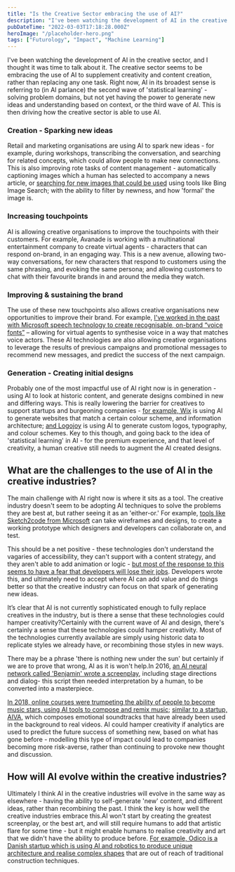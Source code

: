 ```yaml
---
title: "Is the Creative Sector embracing the use of AI?"
description: "I've been watching the development of AI in the creative sector, and I thought it was time to talk about it. The creative sector seems to be embracing the use of AI to supplement creativity and content creation, rather than replacing any one task"
pubDateTime: "2022-03-03T17:18:28.000Z"
heroImage: "/placeholder-hero.png"
tags: ["Futurology", "Impact", "Machine Learning"]
---
```


I've been watching the development of AI in the creative sector, and I thought it was time to talk about it. The creative sector seems to be embracing the use of AI to supplement creativity and content creation, rather than replacing any one task. Right now, AI in its broadest sense is referring to (in AI parlance) the second wave of 'statistical learning' - solving problem domains, but not yet having the power to generate new ideas and understanding based on context, or the third wave of AI. This is then driving how the creative sector is able to use AI.

### Creation - Sparking new ideas

Retail and marketing organisations are using AI to spark new ideas - for example, during workshops, transcribing the conversation, and searching for related concepts, which could allow people to make new connections. This is also improving rote tasks of content management - automatically captioning images which a human has selected to accompany a news article, or [searching for new images that could be used](https://azure.microsoft.com/en-us/services/cognitive-services/bing-image-search-api/?WT.mc_id=AI-MVP-5004204) using tools like Bing Image Search; with the ability to filter by newness, and how 'formal' the image is.

### Increasing touchpoints

AI is allowing creative organisations to improve the touchpoints with their customers. For example, Avanade is working with a multinational entertainment company to create virtual agents - characters that can respond on-brand, in an engaging way. This is a new avenue, allowing two-way conversations, for new characters that respond to customers using the same phrasing, and evoking the same persona; and allowing customers to chat with their favourite brands in and around the media they watch.

### Improving & sustaining the brand

The use of these new touchpoints also allows creative organisations new opportunities to improve their brand. For example, [I've worked in the past with Microsoft speech technology to create recognisable, on-brand “voice fonts”](https://docs.microsoft.com/en-us/azure/cognitive-services/speech-service/how-to-custom-voice-create-voice?WT.mc_id=AI-MVP-5004204) – allowing for virtual agents to synthesise voice in a way that matches voice actors. These AI technologies are also allowing creative organisations to leverage the results of previous campaigns and promotional messages to recommend new messages, and predict the success of the next campaign.

### Generation - Creating initial designs

Probably one of the most impactful use of AI right now is in generation - using AI to look at historic content, and generate designs combined in new and differing ways. This is really lowering the barrier for creatives to support startups and burgeoning companies - [for example, Wix](https://www.wix.com/) is using AI to generate websites that match a certain colour scheme, and information architecture; [and Logojoy](https://logojoy.com/) is using AI to generate custom logos, typography, and colour schemes. Key to this though, and going back to the idea of 'statistical learning' in AI - for the premium experience, and that level of creativity, a human creative still needs to augment the AI created designs.

## What are the challenges to the use of AI in the creative industries?

The main challenge with AI right now is where it sits as a tool. The creative industry doesn't seem to be adopting AI techniques to solve the problems they are best at, but rather seeing it as an 'either-or.' For example, [tools like Sketch2code from Microsoft](https://docs.microsoft.com/en-us/shows/ai-show/sketch2code?WT.mc_id=AI-MVP-5004204) can take wireframes and designs, to create a working prototype which designers and developers can collaborate on, and test.

This should be a net positive - these technologies don't understand the vagaries of accessibility, they can't support with a content strategy, and they aren't able to add animation or logic - [but most of the response to this seems to have a fear that developers will lose their jobs](https://www.econotimes.com/if-ai-is-already-writing-code-will-programmers-lose-their-jobs-1426913). Developers wrote this, and ultimately need to accept where AI can add value and do things better so that the creative industry can focus on that spark of generating new ideas.

It’s clear that AI is not currently sophisticated enough to fully replace creatives in the industry, but is there a sense that these technologies could hamper creativity?Certainly with the current wave of AI and design, there's certainly a sense that these technologies could hamper creativity. Most of the technologies currently available are simply using historic data to replicate styles we already have, or recombining those styles in new ways.

There may be a phrase 'there is nothing new under the sun' but certainly if we are to prove that wrong, AI as it is won't help.In 2016, [an AI neural network called 'Benjamin' wrote a screenplay](https://www.thereforefilms.com/sunspring.html), including stage directions and dialog- this script then needed interpretation by a human, to be converted into a masterpiece.

[In 2018, online courses were trumpeting the ability of people to become music stars, using AI tools to compose and remix music](https://www.udemy.com/artificial-intelligence-music-creation-remixing-2018/); [similar to a startup, AIVA](https://aiva.ai/creations), which composes emotional soundtracks that have already been used in the background to real videos. AI could hamper creativity if analytics are used to predict the future success of something new, based on what has gone before - modelling this type of impact could lead to companies becoming more risk-averse, rather than continuing to provoke new thought and discussion.

## How will AI evolve within the creative industries?

Ultimately I think AI in the creative industries will evolve in the same way as elsewhere - having the ability to self-generate 'new' content, and different ideas, rather than recombining the past. I think the key is how well the creative industries embrace this.AI won't start by creating the greatest screenplay, or the best art, and will still require humans to add that artistic flare for some time - but it might enable humans to realise creativity and art that we didn't have the ability to produce before. [For example, Odico is a Danish startup which is using AI and robotics to produce unique architecture and realise complex shapes](https://odico.dk/) that are out of reach of traditional construction techniques.
